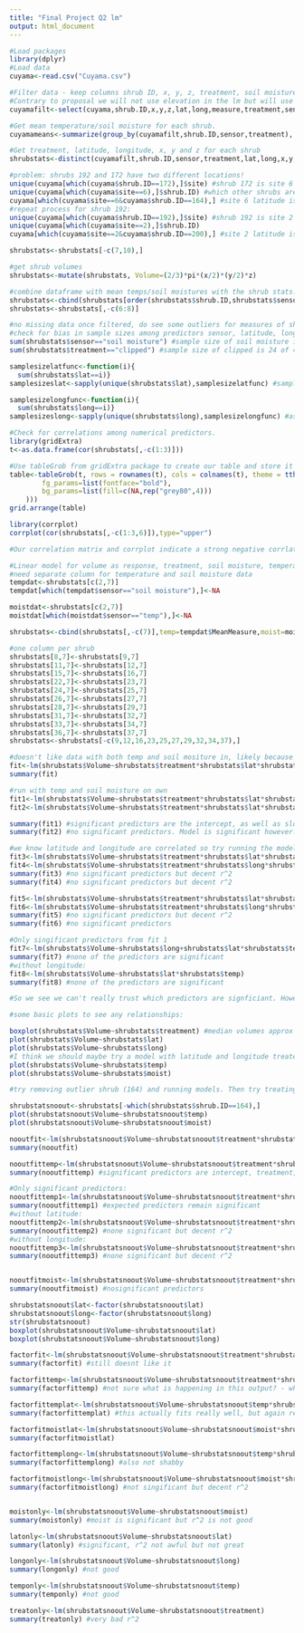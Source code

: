 ---
title: "Final Project Q2 lm"
output: html_document
---

```{r}
#Load packages
library(dplyr)
#Load data
cuyama<-read.csv("Cuyama.csv")

#Filter data - keep columns shrub ID, x, y, z, treatment, soil moisture, temperature, latitude and longitude 
#Contrary to proposal we will not use elevation in the lm but will use it in the GWR.
cuyamafilt<-select(cuyama,shrub.ID,x,y,z,lat,long,measure,treatment,sensor)

#Get mean temperature/soil moisture for each shrub.
cuyamameans<-summarize(group_by(cuyamafilt,shrub.ID,sensor,treatment), MeanMeasure=mean(measure,na.rm=TRUE))

#Get treatment, latitude, longitude, x, y and z for each shrub
shrubstats<-distinct(cuyamafilt,shrub.ID,sensor,treatment,lat,long,x,y,z)

#problem: shrubs 192 and 172 have two different locations!
unique(cuyama[which(cuyama$shrub.ID==172),]$site) #shrub 172 is site 6
unique(cuyama[which(cuyama$site==6),]$shrub.ID) #which other shrubs are site 6
cuyama[which(cuyama$site==6&cuyama$shrub.ID==164),] #site 6 latitude is 35.04867 and longitude is -119.8963, so use this row for shrub 172.
#repeat process for shrub 192:
unique(cuyama[which(cuyama$shrub.ID==192),]$site) #shrub 192 is site 2
unique(cuyama[which(cuyama$site==2),]$shrub.ID)
cuyama[which(cuyama$site==2&cuyama$shrub.ID==200),] #site 2 latitude is 34.85474 and longitude is -119.486

shrubstats<-shrubstats[-c(7,10),]

#get shrub volumes
shrubstats<-mutate(shrubstats, Volume=(2/3)*pi*(x/2)*(y/2)*z)

#combine dataframe with mean temps/soil moistures with the shrub stats. No longer need x, y or z as we are using volume.
shrubstats<-cbind(shrubstats[order(shrubstats$shrub.ID,shrubstats$sensor),],MeanMeasure=cuyamameans$MeanMeasure)
shrubstats<-shrubstats[,-c(6:8)]

#no missing data once filtered, do see some outliers for measures of shrub 164 by a quick look at the data.
#check for bias in sample sizes among predictors sensor, latitude, longitude and treatment
sum(shrubstats$sensor=="soil moisture") #sample size of soil moisture is 30 of 41 total rows whereas we only have 11 points for temperature. 11 is a small sample size so could lead to bias.
sum(shrubstats$treatment=="clipped") #sample size of clipped is 24 of 41 total rows, so we have a fairly even spread of clipped and unclipped data.

samplesizelatfunc<-function(i){
  sum(shrubstats$lat==i)}
samplesizeslat<-sapply(unique(shrubstats$lat),samplesizelatfunc) #sample sizes for latitude are fairly even (6-8 points) except the first location has only one data point, and the fifth has an excess (11 points). 1 data point is a very low sample size, so we will need to look out for this in our analyses.

samplesizelongfunc<-function(i){
  sum(shrubstats$long==i)}
samplesizeslong<-sapply(unique(shrubstats$long),samplesizelongfunc) #as expected, sample sizes for longitude are the same as for latitude.

#Check for correlations among numerical predictors.
library(gridExtra)
t<-as.data.frame(cor(shrubstats[,-c(1:3)]))

#Use tableGrob from gridExtra package to create our table and store it as an object called "table"
table<-tableGrob(t, rows = rownames(t), cols = colnames(t), theme = ttheme_default(rowhead=list(
        fg_params=list(fontface="bold"),
        bg_params=list(fill=c(NA,rep("grey80",4)))
    )))
grid.arrange(table)

library(corrplot)
corrplot(cor(shrubstats[,-c(1:3,6)]),type="upper")

#Our correlation matrix and corrplot indicate a strong negative corrlation between latitude and longitude.The rest of the predictors have weak correlations.

#Linear model for volume as response, treatment, soil moisture, temperature, latitude and longitude as predictors
#need separate column for temperature and soil moisture data
tempdat<-shrubstats[c(2,7)]
tempdat[which(tempdat$sensor=="soil moisture"),]<-NA

moistdat<-shrubstats[c(2,7)]
moistdat[which(moistdat$sensor=="temp"),]<-NA

shrubstats<-cbind(shrubstats[,-c(7)],temp=tempdat$MeanMeasure,moist=moistdat$MeanMeasure)

#one column per shrub
shrubstats[8,7]<-shrubstats[9,7]
shrubstats[11,7]<-shrubstats[12,7]
shrubstats[15,7]<-shrubstats[16,7]
shrubstats[22,7]<-shrubstats[23,7]
shrubstats[24,7]<-shrubstats[25,7]
shrubstats[26,7]<-shrubstats[27,7]
shrubstats[28,7]<-shrubstats[29,7]
shrubstats[31,7]<-shrubstats[32,7]
shrubstats[33,7]<-shrubstats[34,7]
shrubstats[36,7]<-shrubstats[37,7]
shrubstats<-shrubstats[-c(9,12,16,23,25,27,29,32,34,37),]

#doesn't like data with both temp and soil mositure in, likely because of all the NAs
fit<-lm(shrubstats$Volume~shrubstats$treatment*shrubstats$lat*shrubstats$long*shrubstats$temp*shrubstats$moist)
summary(fit)

#run with temp and soil moisture on own
fit1<-lm(shrubstats$Volume~shrubstats$treatment*shrubstats$lat*shrubstats$long*shrubstats$temp)
fit2<-lm(shrubstats$Volume~shrubstats$treatment*shrubstats$lat*shrubstats$long*shrubstats$moist)

summary(fit1) #significant predictors are the intercept, as well as slopes of latitude, longitude, temperature, and the interaction of temperature and latitude. Model is significant with great r^2. However keep in mind our small sample size with temperature data.
summary(fit2) #no significant predictors. Model is significant however.

#we know latitude and longitude are correlated so try running the model without longitude, then without latitude
fit3<-lm(shrubstats$Volume~shrubstats$treatment*shrubstats$lat*shrubstats$temp)
fit4<-lm(shrubstats$Volume~shrubstats$treatment*shrubstats$long*shrubstats$temp)
summary(fit3) #no significant predictors but decent r^2
summary(fit4) #no significant predictors but decent r^2

fit5<-lm(shrubstats$Volume~shrubstats$treatment*shrubstats$lat*shrubstats$moist)
fit6<-lm(shrubstats$Volume~shrubstats$treatment*shrubstats$long*shrubstats$moist)
summary(fit5) #no significant predictors but decent r^2
summary(fit6) #no significant predictors

#Only singificant predictors from fit 1
fit7<-lm(shrubstats$Volume~shrubstats$long+shrubstats$lat*shrubstats$temp)
summary(fit7) #none of the predictors are significant
#without longitude:
fit8<-lm(shrubstats$Volume~shrubstats$lat*shrubstats$temp)
summary(fit8) #none of the predictors are significant

#So we see we can't really trust which predictors are signficiant. However the decent r^2 values tell us that our models still fit the data well. Next steps might involve an AIC comparison to choose a model for the GWR? 

#some basic plots to see any relationships:

boxplot(shrubstats$Volume~shrubstats$treatment) #median volumes approx same but more variation in clipped treatment
plot(shrubstats$Volume~shrubstats$lat)
plot(shrubstats$Volume~shrubstats$long)
#I think we should maybe try a model with latitude and longitude treated as factors, since they are so clustered.
plot(shrubstats$Volume~shrubstats$temp)
plot(shrubstats$Volume~shrubstats$moist)

#try removing outlier shrub (164) and running models. Then try treating latitude and longitude as factors.

shrubstatsnoout<-shrubstats[-which(shrubstats$shrub.ID==164),]
plot(shrubstatsnoout$Volume~shrubstatsnoout$temp)
plot(shrubstatsnoout$Volume~shrubstatsnoout$moist)

nooutfit<-lm(shrubstatsnoout$Volume~shrubstatsnoout$treatment*shrubstatsnoout$lat*shrubstatsnoout$long*shrubstatsnoout$temp*shrubstatsnoout$moist)
summary(nooutfit)

nooutfittemp<-lm(shrubstatsnoout$Volume~shrubstatsnoout$treatment*shrubstatsnoout$lat*shrubstatsnoout$long*shrubstatsnoout$temp)
summary(nooutfittemp) #significant predictors are intercept, treatment, lat, long, temp, interaction of treatment and lat and interaction of lat and temp. Good r^2.

#Only significant predictors:
nooutfittemp1<-lm(shrubstatsnoout$Volume~shrubstatsnoout$treatment*shrubstatsnoout$lat*shrubstatsnoout$temp+shrubstatsnoout$long) #I'm not sure how to get both two way interactions with lat without the three way so I included the three way
summary(nooutfittemp1) #expected predictors remain significant
#without latitude:
nooutfittemp2<-lm(shrubstatsnoout$Volume~shrubstatsnoout$treatment*shrubstatsnoout$long*shrubstatsnoout$temp)
summary(nooutfittemp2) #none significant but decent r^2
#without longitude:
nooutfittemp3<-lm(shrubstatsnoout$Volume~shrubstatsnoout$treatment*shrubstatsnoout$lat*shrubstatsnoout$temp)
summary(nooutfittemp3) #none significant but decent r^2


nooutfitmoist<-lm(shrubstatsnoout$Volume~shrubstatsnoout$treatment*shrubstatsnoout$lat*shrubstatsnoout$long*shrubstatsnoout$moist)
summary(nooutfitmoist) #nosignificant predictors

shrubstatsnoout$lat<-factor(shrubstatsnoout$lat)
shrubstatsnoout$long<-factor(shrubstatsnoout$long)
str(shrubstatsnoout)
boxplot(shrubstatsnoout$Volume~shrubstatsnoout$lat)
boxplot(shrubstatsnoout$Volume~shrubstatsnoout$long)

factorfit<-lm(shrubstatsnoout$Volume~shrubstatsnoout$treatment*shrubstatsnoout$lat*shrubstatsnoout$long*shrubstatsnoout$temp*shrubstatsnoout$moist)
summary(factorfit) #still doesnt like it

factorfittemp<-lm(shrubstatsnoout$Volume~shrubstatsnoout$treatment*shrubstatsnoout$lat*shrubstatsnoout$temp*shrubstatsnoout$long)
summary(factorfittemp) #not sure what is happening in this output? - why I'm getting different predictor stats for each level of the variable

factorfittemplat<-lm(shrubstatsnoout$Volume~shrubstatsnoout$temp*shrubstatsnoout$lat)
summary(factorfittemplat) #this actually fits really well, but again recall small n

factorfitmoistlat<-lm(shrubstatsnoout$Volume~shrubstatsnoout$moist*shrubstatsnoout$lat)
summary(factorfitmoistlat)

factorfittemplong<-lm(shrubstatsnoout$Volume~shrubstatsnoout$temp*shrubstatsnoout$long)
summary(factorfittemplong) #also not shabby

factorfitmoistlong<-lm(shrubstatsnoout$Volume~shrubstatsnoout$moist*shrubstatsnoout$long)
summary(factorfitmoistlong) #not singificant but decent r^2


moistonly<-lm(shrubstatsnoout$Volume~shrubstatsnoout$moist)
summary(moistonly) #moist is significant but r^2 is not good

latonly<-lm(shrubstatsnoout$Volume~shrubstatsnoout$lat)
summary(latonly) #significant, r^2 not awful but not great

longonly<-lm(shrubstatsnoout$Volume~shrubstatsnoout$long)
summary(longonly) #not good

temponly<-lm(shrubstatsnoout$Volume~shrubstatsnoout$temp)
summary(temponly) #not good

treatonly<-lm(shrubstatsnoout$Volume~shrubstatsnoout$treatment)
summary(treatonly) #very bad r^2

```
